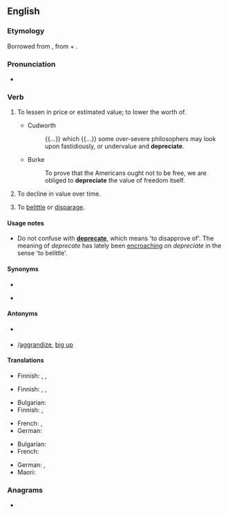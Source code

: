 ==English==

===Etymology===
Borrowed from {{bor|en|la|depretiare|depretiare, depretiatus}}, from {{m|la|de-}} + {{m|la|pretium||price}}.

===Pronunciation===
* {{a|UK}} {{IPA|/dɪˈpɹiːʃɪeɪt/|lang=en}}

===Verb===
{{en-verb|depreciat}}

# {{lb|en|transitive}} To lessen in price or estimated value; to lower the worth of.
#* {{rfdate|}} Cudworth
#*: {{...}} which {{...}} some over-severe philosophers may look upon fastidiously, or undervalue and '''depreciate'''.
#* {{rfdate|}} Burke
#*: To prove that the Americans ought not to be free, we are obliged to '''depreciate''' the value of freedom itself.
# {{lb|en|intransitive}} To decline in value over time.
# {{lb|en|transitive}} To [[belittle]] or [[disparage]].

====Usage notes====
* Do not confuse with '''[[deprecate]]''', which means 'to disapprove of'. The meaning of ''deprecate'' has lately been [[encroach]]ing on ''depreciate'' in the sense 'to belittle'.

====Synonyms====
* {{sense|reduce in value over time}}
* {{sense|belittle}} {{l|en|do down}}

====Antonyms====
* {{sense|reduce in value over time}} {{l|en|appreciate}}
* {{sense|belittle}} {{l|en|aggrandise}}/[[aggrandize]], [[big up]] {{qualifier|slang}}

====Translations====
{{trans-top|(tr.) to lessen in price or value}}
* Finnish: {{t|fi|alentaa}}, {{t+|fi|laskea}}, {{t+|fi|halventaa}}
{{trans-mid}}
{{trans-bottom}}

{{trans-top|(intr.) to decline in value over time}}
* Finnish: {{t|fi|alentua}}, {{t+|fi|laskea}}, {{t+|fi|halveta}}
{{trans-mid}}
{{trans-bottom}}

{{trans-top|to belittle}}
* Bulgarian: {{t+|bg|подценявам}}
* Finnish: {{t+|fi|vähätellä}}, {{t+|fi|väheksyä}}
{{trans-mid}}
* French: {{t+|fr|déprécier}}, {{t+|fr|rabaisser}}
* German: {{t+|de|herabsetzen}}
{{trans-bottom}}

{{checktrans-top}}
* Bulgarian: {{t+|bg|обезценявам}} <!-- Was under "to reduce in value over time" (unclear whether transitive, intransitive or both) -->
* French: {{t+|fr|déprécier}} <!-- Was under "to reduce in value over time" (unclear whether transitive, intransitive or both) -->
{{trans-mid}}
* German: {{t+|de|abwerten}}, {{t+|de|entwerten}} <!-- Was under "to reduce in value over time" (unclear whether transitive, intransitive or both) -->
* Maori: {{t|mi|whakaheke uara}} <!-- Was under "to reduce in value over time" (unclear whether transitive, intransitive or both) -->
{{trans-bottom}}

===Anagrams===
* {{anagrams|en|a=acdeeeiprt|etacepride}}